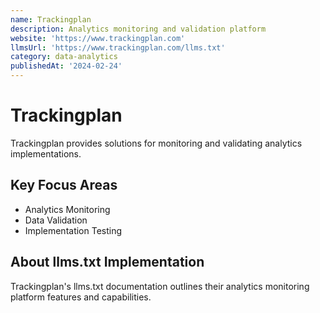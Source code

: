 ```yaml
---
name: Trackingplan
description: Analytics monitoring and validation platform
website: 'https://www.trackingplan.com'
llmsUrl: 'https://www.trackingplan.com/llms.txt'
category: data-analytics
publishedAt: '2024-02-24'
---
```


# Trackingplan

Trackingplan provides solutions for monitoring and validating analytics implementations.

## Key Focus Areas

- Analytics Monitoring
- Data Validation
- Implementation Testing

## About llms.txt Implementation

Trackingplan's llms.txt documentation outlines their analytics monitoring platform features and capabilities.
